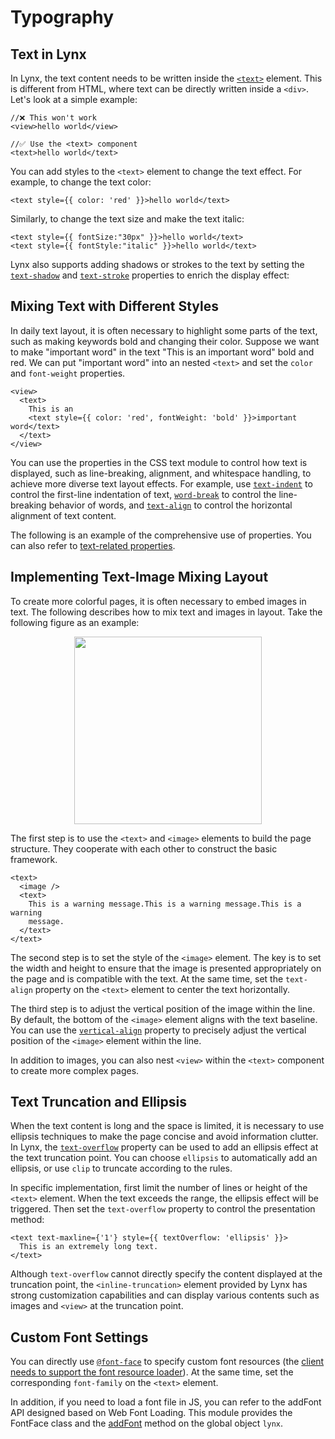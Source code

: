 
# Typography

## Text in Lynx

In Lynx, the text content needs to be written inside the [`<text>`](api/elements/built-in/text) element. This is different from HTML, where text can be directly written inside a `<div>`. Let's look at a simple example:

```tsx
//❌ This won't work
<view>hello world</view>

//✅ Use the <text> component
<text>hello world</text>
```

You can add styles to the `<text>` element to change the text effect. For example, to change the text color:

```tsx
<text style={{ color: 'red' }}>hello world</text>
```

Similarly, to change the text size and make the text italic:

```tsx
<text style={{ fontSize:"30px" }}>hello world</text>
<text style={{ fontStyle:"italic" }}>hello world</text>
```

Lynx also supports adding shadows or strokes to the text by setting the [`text-shadow`](api/css/properties/text-shadow) and [`text-stroke`](api/css/properties/text-stroke) properties to enrich the display effect:

<Go
  img="https://lf-lynx.tiktok-cdns.com/obj/lynx-artifacts-oss-sg/lynx-website/assets/doc/shadow-and-stroke-demo.jpeg"
  example="text"
  defaultFile="src/shadow_and_stroke/index.tsx"
  defaultEntryFile="dist/shadow_and_stroke.lynx.bundle"
  entry="src/shadow_and_stroke"
  highlight="{15-20}"
/>

## Mixing Text with Different Styles

In daily text layout, it is often necessary to highlight some parts of the text, such as making keywords bold and changing their color. Suppose we want to make "important word" in the text "This is an important word" bold and red. We can put "important word" into an nested `<text>` and set the `color` and `font-weight` properties.

```tsx
<view>
  <text>
    This is an
    <text style={{ color: 'red', fontWeight: 'bold' }}>important word</text>
  </text>
</view>
```

You can use the properties in the CSS text module to control how text is displayed, such as line-breaking, alignment, and whitespace handling, to achieve more diverse text layout effects. For example, use [`text-indent`](api/css/properties/text-indent) to control the first-line indentation of text, [`word-break`](api/css/properties/word-break) to control the line-breaking behavior of words, and [`text-align`](api/css/properties/text-align) to control the horizontal alignment of text content.

The following is an example of the comprehensive use of properties. You can also refer to [text-related properties](api/elements/built-in/text#text-related-css-properties).

<Go
  img="https://lf-lynx.tiktok-cdns.com/obj/lynx-artifacts-oss-sg/lynx-website/assets/doc/text-layout-demo.jpeg"
  example="text"
  defaultFile="src/text_layout/index.tsx"
  defaultEntryFile="dist/text_layout.lynx.bundle"
  entry="src/text_layout"
/>

## Implementing Text-Image Mixing Layout

To create more colorful pages, it is often necessary to embed images in text. The following describes how to mix text and images in layout. Take the following figure as an example:

<p align="center">
  <img
    src="https://lf-lynx.tiktok-cdns.com/obj/lynx-artifacts-oss-sg/lynx-website/assets/doc/inline-image-demo.png"
    width="300"
  />
</p>

The first step is to use the `<text>` and `<image>` elements to build the page structure. They cooperate with each other to construct the basic framework.

```tsx
<text>
  <image />
  <text>
    This is a warning message.This is a warning message.This is a warning
    message.
  </text>
</text>
```

The second step is to set the style of the `<image>` element. The key is to set the width and height to ensure that the image is presented appropriately on the page and is compatible with the text. At the same time, set the `text-align` property on the `<text>` element to center the text horizontally.

<Go
  example="text"
  img="https://lf-lynx.tiktok-cdns.com/obj/lynx-artifacts-oss-sg/lynx-website/assets/doc/inline-image-demo.png"
  defaultFile="src/inline_image/index.tsx"
  defaultEntryFile="dist/inline_image.lynx.bundle"
  highlight="{8-18}"
  entry="src/inline_image"
/>

The third step is to adjust the vertical position of the image within the line. By default, the bottom of the `<image>` element aligns with the text baseline. You can use the [`vertical-align`](api/css/properties/vertical-align) property to precisely adjust the vertical position of the `<image>` element within the line.

<Go
  example="text"
  img="https://lf-lynx.tiktok-cdns.com/obj/lynx-artifacts-oss-sg/lynx-website/assets/doc/inline-image-demo.png"
  defaultFile="src/inline_image/index.tsx"
  defaultEntryFile="dist/inline_image.lynx.bundle"
  highlight="{15}"
  entry="src/inline_image"
/>

In addition to images, you can also nest `<view>` within the `<text>` component to create more complex pages.

<Go
  example="text"
  img="https://lf-lynx.tiktok-cdns.com/obj/lynx-artifacts-oss-sg/lynx-website/assets/doc/inline-view-demo.gif"
  defaultFile="src/inline_view/index.tsx"
  defaultEntryFile="dist/inline_view.lynx.bundle"
  highlight="{11-26}"
  entry="src/inline_view"
/>

## Text Truncation and Ellipsis

When the text content is long and the space is limited, it is necessary to use ellipsis techniques to make the page concise and avoid information clutter. In Lynx, the [`text-overflow`](api/css/properties/text-overflow) property can be used to add an ellipsis effect at the text truncation point. You can choose `ellipsis` to automatically add an ellipsis, or use `clip` to truncate according to the rules.

In specific implementation, first limit the number of lines or height of the `<text>` element. When the text exceeds the range, the ellipsis effect will be triggered. Then set the `text-overflow` property to control the presentation method:

```tsx
<text text-maxline={'1'} style={{ textOverflow: 'ellipsis' }}>
  This is an extremely long text.
</text>
```

Although `text-overflow` cannot directly specify the content displayed at the truncation point, the `<inline-truncation>` element provided by Lynx has strong customization capabilities and can display various contents such as images and `<view>` at the truncation point.

<Go
  img="https://lf-lynx.tiktok-cdns.com/obj/lynx-artifacts-oss-sg/lynx-website/assets/doc/inline-truncation-demo.png"
  example="text"
  defaultFile="src/inline_truncation/index.tsx"
  defaultEntryFile="dist/inline_truncation.lynx.bundle"
  entry="src/inline_truncation"
/>

## Custom Font Settings

You can directly use [`@font-face`](api/css/at-rule/font-face) to specify custom font resources (the [client needs to support the font resource loader](api/elements/built-in/text#loading-custom-fonts)). At the same time, set the corresponding `font-family` on the `<text>` element.

In addition, if you need to load a font file in JS, you can refer to the addFont API designed based on Web Font Loading. This module provides the FontFace class and the [addFont](api/lynx-api/lynx/lynx-add-font) method on the global object `lynx`.

<Go
  example="text"
  defaultFile="src/custom_font/index.tsx"
  defaultEntryFile="dist/custom_font.lynx.bundle"
  entry="src/custom_font"
/>
